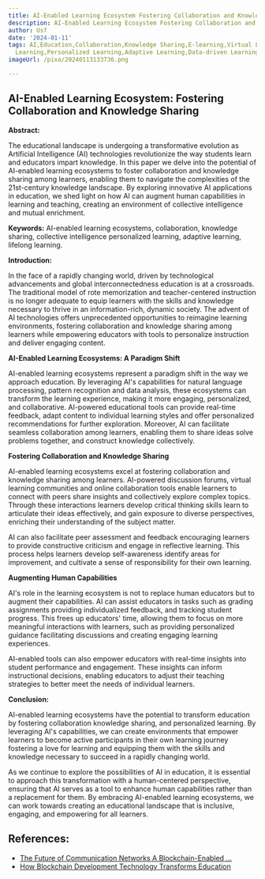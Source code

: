 ```yaml
---
title: AI-Enabled Learning Ecosystem Fostering Collaboration and Knowledge Sharing
description: AI-Enabled Learning Ecosystem Fostering Collaboration and Knowledge Sharing
author: Usf
date: '2024-01-11'
tags: AI,Education,Collaboration,Knowledge Sharing,E-learning,Virtual Learning,Online
  Learning,Personalized Learning,Adaptive Learning,Data-driven Learning
imageUrl: /pixa/20240113133736.png

---
```

## AI-Enabled Learning Ecosystem: Fostering Collaboration and  Knowledge Sharing

**Abstract:**

The educational  landscape is  undergoing a transformative evolution as Artificial Intelligence (AI) technologies revolutionize the way students learn and educators impart knowledge. In this paper we delve into the potential of AI-enabled  learning ecosystems to foster collaboration and knowledge sharing among learners, enabling them to  navigate the complexities  of the 21st-century knowledge landscape. By exploring innovative AI applications in education, we shed  light  on how AI can augment human capabilities in learning and  teaching, creating an environment of  collective intelligence and mutual enrichment.

**Keywords:** AI-enabled learning ecosystems, collaboration,  knowledge  sharing, collective intelligence personalized learning, adaptive learning, lifelong learning.

**Introduction:**

In the face of a rapidly  changing world, driven by technological advancements and global interconnectedness education is at a crossroads. The  traditional model of rote memorization and teacher-centered instruction is  no longer adequate to equip learners with the skills and knowledge necessary to thrive in an information-rich,  dynamic society.  The  advent  of AI  technologies offers unprecedented opportunities to reimagine learning environments, fostering collaboration and knowledge sharing among learners while  empowering educators with tools to personalize instruction  and deliver engaging content.

**AI-Enabled Learning Ecosystems: A Paradigm Shift**

AI-enabled learning ecosystems represent a paradigm shift  in the way we  approach education. By leveraging AI's capabilities for natural language processing, pattern recognition and data analysis, these ecosystems can transform the learning experience, making it more engaging, personalized, and collaborative. AI-powered educational  tools can provide  real-time feedback, adapt content to individual learning styles and offer personalized recommendations for  further  exploration. Moreover, AI can facilitate seamless collaboration among learners, enabling them to share ideas solve problems together, and construct knowledge collectively.

**Fostering Collaboration and  Knowledge  Sharing**

AI-enabled learning ecosystems excel at fostering collaboration and knowledge sharing among  learners. AI-powered discussion forums, virtual  learning communities and online collaboration tools enable learners to connect with peers share insights and collectively explore complex topics. Through these interactions learners develop  critical thinking skills  learn  to articulate their ideas effectively, and gain  exposure to diverse perspectives, enriching their understanding of the subject matter.

AI can also facilitate peer assessment and  feedback encouraging learners to  provide constructive criticism  and engage in reflective learning. This process helps learners develop self-awareness identify areas for improvement, and cultivate a sense of responsibility for their own learning.

**Augmenting Human Capabilities**

AI's role  in the learning ecosystem is  not  to  replace human educators but to augment  their capabilities. AI  can assist educators in tasks such as grading assignments providing individualized feedback, and tracking student progress. This frees up educators' time, allowing them to focus on more meaningful interactions with learners, such as providing personalized guidance facilitating discussions and creating engaging  learning  experiences.

AI-enabled tools can also empower educators with real-time insights into student performance and engagement. These insights can inform instructional decisions, enabling educators to adjust  their teaching strategies to better meet the needs of individual learners.

**Conclusion:**

AI-enabled learning ecosystems have the potential to transform education by fostering collaboration knowledge sharing, and personalized learning. By leveraging AI's capabilities, we can create environments that empower learners to become active participants  in their own learning journey fostering a love for  learning and equipping them with the skills and knowledge necessary to succeed  in a rapidly changing world.

As we continue to explore the possibilities of AI in  education, it is essential to approach this transformation with a human-centered  perspective, ensuring that AI serves as a tool  to enhance human capabilities rather than a replacement for them. By embracing AI-enabled learning ecosystems, we  can work towards creating  an educational landscape that is inclusive,  engaging,  and empowering for all learners.

## References:
- [The Future of Communication Networks A Blockchain-Enabled ...](https://utilitiesone.com/the-future-of-communication-networks-a-blockchain-enabled-ecosystem)
- [How Blockchain Development Technology Transforms Education](https://elearningindustry.com/how-blockchain-development-technology-is-transforming-the-education-industry)
